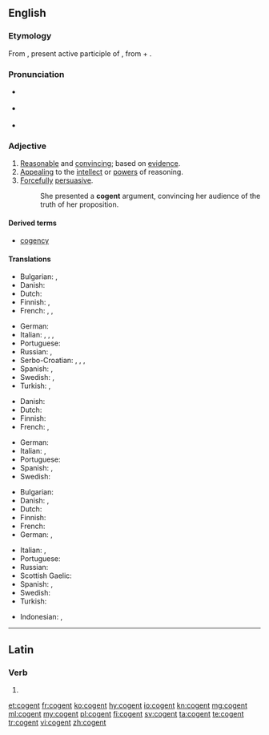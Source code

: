==English==
{{was wotd|2010|May|2}}

===Etymology===
From {{etyl|la|en}} {{m|la|cōgēns}}, present active participle of {{m|la|cōgō||drive together, compel}}, from {{m|la|cō}} + {{m|la|agō||drive}}.

===Pronunciation===
* {{a|UK}} {{IPA|/ˈkə͡ʊd͡ʒn̩t/|lang=en}}
* {{a|US}} {{IPA|/ˈko͡ʊd͡ʒn̩t/|lang=en}}
* {{audio|en-us-cogent.ogg|Audio (US)|lang=en}}

===Adjective===
{{en-adj}}

# [[reasonable|Reasonable]] and [[convincing]]; based on [[evidence]].
# [[appealing|Appealing]] to the [[intellect]] or [[power]]s of reasoning.
# [[forcefully|Forcefully]] [[persuasive]].
#: She presented a '''cogent''' argument, convincing her audience of the truth of her proposition.

{{rfex}}

====Derived terms====
* [[cogency]]

====Translations====
{{trans-top|reasonable and convincing; based on evidence}}
* Bulgarian: {{t+|bg|състоятелен}}, {{t+|bg|достоверен}}
* Danish: {{t|da|overbevisende}}
* Dutch: {{t+|nl|overtuigend}}
* Finnish: {{t+|fi|järkevä}}, {{t|fi|järkiperäinen}}
* French: {{t+|fr|convaincant}}, {{t+|fr|persuasif}}, {{t+|fr|cohérent}}
{{trans-mid}}
* German: {{t+|de|überzeugend}}
* Italian: {{t|it|convincente}}, {{t|it|persuasivo}}, {{t|it|coherente}}, {{t+|it|coerente}}
* Portuguese: {{t|pt|convincente}}
* Russian: {{t+|ru|убедительный}}, {{t+|ru|достове́рный}}
* Serbo-Croatian: {{t|sh|uverljiv}}, {{t+|sh|uvjerljiv}}, {{t|sh|ubedljiv}}, {{t|sh|ubjedljiv}}
* Spanish: {{t|es|convencedor}}, {{t+|es|persuasivo}}
* Swedish: {{t+|sv|övertygande}}, {{t+|sv|bindande}} {{qualifier|law}}
* Turkish: {{t|tr|inandırıcı}}, {{t+|tr|mantıklı}}
{{trans-bottom}}

{{trans-top|appealing to the intellect or powers of reasoning}}
* Danish: {{t|da|overbevisende}}
* Dutch: {{t+|nl|overtuigend}}
* Finnish: {{t+|fi|järkevä}}
* French: {{t+|fr|intelligible}}, {{t+|fr|logique}}
{{trans-mid}}
* German: {{t+|de|überzeugend}}
* Italian: {{t+|it|intelligibile}}, {{t+|it|logico}}
* Portuguese: {{t|pt|coerente}}
* Spanish: {{t+|es|inteligible}}, {{t+|es|lógico}}
* Swedish: {{t+|sv|övertygande}}
{{trans-bottom}}

{{trans-top|forcefully persuasive}}
* Bulgarian: {{t+|bg|убедителен}}
* Danish: {{t|da|overbevisende}}, {{t|da|slagkraftig}}
* Dutch: {{t+|nl|overtuigend}}
* Finnish: {{t|fi|vakuuttava}}
* French: {{t+|fr|irréfutable}}
* German: {{t+|de|überzeugend}}, {{t+|de|schlagend}}
{{trans-mid}}
* Italian: {{t+|it|irrefutabile}}, {{t|it|inconfutabile}}
* Portuguese: {{t|pt|cogente}}
* Russian: {{t+|ru|убедительный}}
* Scottish Gaelic: {{t|gd|làidir}}
* Spanish: {{t+|es|irrefutable}}, {{t+|es|irrebatible}}
* Swedish: {{t+|sv|övertygande}}
* Turkish: {{t|tr|ikna edici}}
{{trans-bottom}}

{{checktrans-top}}
* Indonesian: {{t-check|id|yakin|alt=meyakinkan}}, {{t-check|id|telak}}
{{trans-mid}}
{{trans-bottom}}

----

==Latin==

===Verb===
{{la-verb-form|cōgent}}

# {{inflection of|cōgō||3|p|futr|actv|indc|lang=la}}

[[et:cogent]]
[[fr:cogent]]
[[ko:cogent]]
[[hy:cogent]]
[[io:cogent]]
[[kn:cogent]]
[[mg:cogent]]
[[ml:cogent]]
[[my:cogent]]
[[pl:cogent]]
[[fi:cogent]]
[[sv:cogent]]
[[ta:cogent]]
[[te:cogent]]
[[tr:cogent]]
[[vi:cogent]]
[[zh:cogent]]